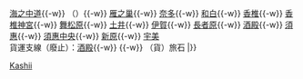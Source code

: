 {{鐵道路線|
| 模板名稱 = 香椎線
| 名稱 = [[File:JR logo (kyushu).svg|25px|九州旅客鐵道|link=九州旅客鐵道]] [[香椎線]] [[File:JRK number JD.svg|20px]]
| 代表色 = #0095d9
| 背景顏色 = #FFFFFF
| 車站列表 = [[西戶崎站|西戶崎]]{{-w}} [[海之中道站|海之中道]]{{-w}} （{{link-ja|中道號誌站|中道信号場}}）{{-w}} [[雁之巢站|雁之巢]]{{-w}} [[奈多站|奈多]]{{-w}} [[和白站|和白]]{{-w}} [[香椎站|香椎]]{{-w}} [[香椎神宮站|香椎神宮]]{{-w}} [[舞松原站|舞松原]]{{-w}} [[土井站|土井]]{{-w}} [[伊賀站|伊賀]]{{-w}} [[長者原站|長者原]]{{-w}} [[酒殿站|酒殿]]{{-w}} [[須惠站|須惠]]{{-w}} [[須惠中央站|須惠中央]]{{-w}} [[新原站|新原]]{{-w}} [[宇美站|宇美]]<br />貨運支線（廢止）：[[酒殿站|酒殿]]{{-w}} {{link-ja|志免站|志免駅|志免}}{{-w}} （貨）旅石
|}}<noinclude>
[[Category:九州旅客鐵道路線模板|Kashii]]
</noinclude>
